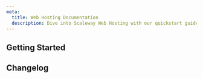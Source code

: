 ```yaml
---
meta:
  title: Web Hosting Documentation
  description: Dive into Scaleway Web Hosting with our quickstart guides, how-tos, tutorials and more.
---
```


<ProductHeader 
   productName="Web Hosting"
   productLogo="webHosting"
   description="Scaleway Web Hosting is a simple, scalable, and secure solution for personal, business, and everything in between. Our Web Hosting plans include 420+ click-to-deploy apps."
   url="/managed-services/webhosting/quickstart"
   label="Web Hosting Quickstart"
/>

## Getting Started

<Grid>
    <SummaryCard
        title="Quickstart"
        icon="rocket"
        description="Learn how to create, manage, and delete a Web Hosting plan in a few steps."
        label="View Quickstart"
        url="/managed-services/webhosting/quickstart/"
    />
    <SummaryCard
        title="Concepts"
        icon="information-circle-outline"
        description="Core concepts that give you a better understanding of Scaleway Web Hosting."
        label="View Concepts"
        url="/managed-services/webhosting/concepts/"
    />
    <SummaryCard
        title="How-tos"
        icon="help-circle-outline"
        description="Check our guides to creating and managing Web Hosting plans and their features."
        label="View How-tos"
        url="/managed-services/webhosting/how-to/"
    />
    <SummaryCard
        title="Additional content"
        icon="book-open-outline"
        description="Guides to help you configure advanced options of your Web Hosting plan."
        label="View additional content"
        url="/managed-services/webhosting/reference-content/"
    />
</Grid>

<ClickableBanner
    productLogo="cli"
    title="Web Hosting API"
    description="Learn how to create and manage your Web Hosting plans through the API."
    url="https://www.scaleway.com/en/developers/api/webhosting/"
    label="Go to Web Hosting API"
/>

## Changelog

<ChangelogList
    productName="webhosting"
    numberOfChanges={3}
/>
